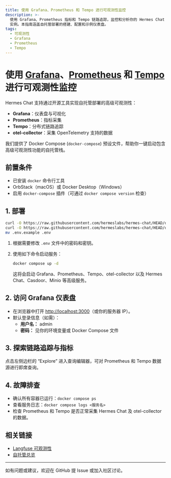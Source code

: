 ```yaml
---
title: 使用 Grafana、Prometheus 和 Tempo 进行可观测性监控
description: >-
  使用 Grafana、Prometheus 指标和 Tempo 链路追踪，监控和分析你的 Hermes Chat
  实例。本指南涵盖自托管部署的搭建、配置和示例仪表盘。
tags:
  - 可观测性
  - Grafana
  - Prometheus
  - Tempo
---
```


# 使用 [Grafana](https://grafana.com/)、[Prometheus](https://prometheus.io/) 和 [Tempo](https://grafana.com/docs/tempo/latest/) 进行可观测性监控

Hermes Chat 支持通过开源工具实现自托管部署的高级可观测性：

- **Grafana**：仪表盘与可视化
- **Prometheus**：指标采集
- **Tempo**：分布式链路追踪
- **otel-collector**：采集 OpenTelemetry 支持的数据

我们提供了 Docker Compose (`docker-compose`) 预设文件，帮助你一键启动包含高级可观测性功能的自托管栈。

## 前置条件

- 已安装 `docker` 命令行工具
- OrbStack（macOS）或 Docker Desktop（Windows）
- 启用 `docker-compose` 插件（可通过 `docker compose version` 检查）

## 1. 部署

```bash
curl -O https://raw.githubusercontent.com/hermeslabs/hermes-chat/HEAD/docker-compose/production/grafana/docker-compose.yml
curl -O https://raw.githubusercontent.com/hermeslabs/hermes-chat/HEAD/docker-compose/production/grafana/.env.example
mv .env.example .env
```

1. 根据需要修改 `.env` 文件中的密码和密钥。
2. 使用如下命令启动服务：

   ```sh
   docker compose up -d
   ```

   这将会启动 Grafana、Prometheus、Tempo、otel-collector 以及 Hermes Chat、Casdoor、Minio 等高级服务。

## 2. 访问 Grafana 仪表盘

- 在浏览器中打开 [http://localhost:3000](http://localhost:3000)（或你的服务器 IP）。
- 默认登录信息（如需）：
  - **用户名：** admin
  - **密码：** 见你的环境变量或 Docker Compose 文件

## 3. 探索链路追踪与指标

点击左侧边栏的 “Explore” 进入查询编辑器，可对 Prometheus 和 Tempo 数据源进行即席查询。

## 4. 故障排查

- 确认所有容器已运行：`docker compose ps`
- 查看服务日志：`docker compose logs <服务名>`
- 检查 Prometheus 和 Tempo 是否正常采集 Hermes Chat 及 otel-collector 的数据。

## 相关链接

- [Langfuse 可观测性](https://hermes.chat/zh/docs/self-hosting/advanced/observability/langfuse)
- [自托管总览](https://hermes.chat/zh/docs/self-hosting/start)

---

如有问题或建议，欢迎在 GitHub 提 Issue 或加入社区讨论。
